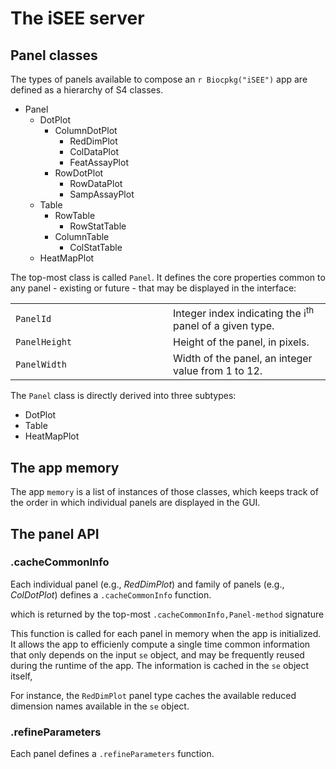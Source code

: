 # The iSEE server {#server}

## Panel classes

The types of panels available to compose an `r Biocpkg("iSEE")` app are defined as a hierarchy of S4 classes.

<!-- TODO Replace the bullet list below by a figure, like a filesystem tree. -->

- Panel
  - DotPlot
    - ColumnDotPlot
      - RedDimPlot
      - ColDataPlot
      - FeatAssayPlot
    - RowDotPlot
      - RowDataPlot
      - SampAssayPlot
  - Table
    - RowTable
      - RowStatTable
    - ColumnTable
      - ColStatTable
  - HeatMapPlot

The top-most class is called `Panel`.
It defines the core properties common to any panel - existing or future - that may be displayed in the interface:

|   |   |
| - | - |
| `PanelId` | Integer index indicating the i^th^ panel of a given type. |
| `PanelHeight` | Height of the panel, in pixels. |
| `PanelWidth` | Width of the panel, an integer value from 1 to 12. |


The `Panel` class is directly derived into three subtypes:

- DotPlot
- Table
- HeatMapPlot

## The app memory

The app `memory` is a list of instances of those classes, which keeps track of the order in which individual panels are displayed in the GUI.

## The panel API

### .cacheCommonInfo

Each individual panel (e.g., _RedDimPlot_) and family of panels (e.g., _ColDotPlot_) defines a `.cacheCommonInfo` function.

which is returned by the top-most `.cacheCommonInfo,Panel-method` signature


This function is called for each panel in memory when the app is initialized.
It allows the app to efficienly compute a single time common information that only depends on the input `se` object, and may be frequently reused during the runtime of the app.
The information is cached in the `se` object itself, 

For instance, the `RedDimPlot` panel type caches the available reduced dimension names available in the `se` object.

### .refineParameters

Each panel defines a `.refineParameters` function.
